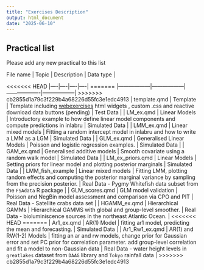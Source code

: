 ```yaml
---
title: "Exercises Description"
output: html_document
date: "2025-06-10"
---
```


## Practical list

Please add any new practical to this list

| File name | Topic | Description | Data type |
<<<<<<< HEAD
|----|----|----|----|
=======
|------------------|------------------|-------------------|------------------|
>>>>>>> cb2855d1a79c3f229b4a68226d55fc3e1edc4913
| template.qmd | Template | Template including [webexercises](https://psyteachr.github.io/webexercises/) html widgets , custom .css and reactive download data buttons (pending) | Test Data |
| LM_ex.qmd | Linear Models | Introductory example to how define linear model components and compute predictions in inlabru | Simulated Data |
| LMM_ex.qmd | Linear mixed models | Fitting a random intercept model in inlabru and how to write a LMM as a LGM | Simulated Data |
| GLM_ex.qmd | Generalised Linear Models | Poisson and logistic regression examples. | Simulated Data |
| GAM_ex.qmd | Generalised additive models | Smooth covariate using a random walk model | Simulated Data |
| LM_ex_priors.qmd | Linear Models | Setting priors for linear model and plotting posterior marginals | Simulated Data |
| LMM_fish_example | Linear mixed models | Fitting LMM, plotting random effects and computing the posterior marginal variance by sampling from the precision posterior. | Real Data - Pygmy Whitefish data subset from the `FSAdata` R package |
| GLM_scores.qmd | GLM model validation | Poisson and NegBin model assessment and comparison via CPO and PIT | Real Data - Satellite crabs data set |
| HGAMM_ex.qmd | Hierarchical GAMMs | Hierarchical GAMMS with global and group-level smoother. | Real Data - bioluminiscence sources in the northeast Atlantic Ocean. |
<<<<<<< HEAD
=======
| Ar1_ex.qmd | AR(1) Model | fitting ar1 model, predicting the mean and forecasting. | Simulated Data |
| Ar1_Rw1_ex.qmd | AR(1) and RW(1-2) Models | fitting an ar and rw models, change prior for Gaussian error and set PC prior for correlation parameter. add group-level correlation and fit a model to non-Gaussian data | Real Data - water height levels in `greatlakes` dataset from `DAAG` library and `Tokyo` rainfall data |
>>>>>>> cb2855d1a79c3f229b4a68226d55fc3e1edc4913
